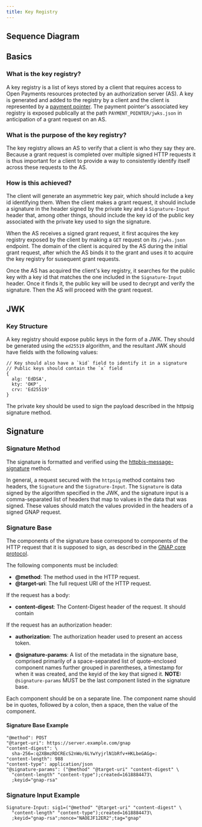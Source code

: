 ```yaml
---
title: Key Registry
---
```



## Sequence Diagram

<LargeImg src='/img/key-registry-diagram.png' alt='Key registry diagram' />

## Basics

### What is the key registry?

A key registry is a list of keys stored by a client that requires access to Open Payments resources protected by an authorization server (AS). A key is generated and added to the registry by a client and the client is represented by a [payment pointer](/reference/glossary#payment-pointer). The payment pointer's associated key registry is exposed publically at the path `PAYMENT_POINTER/jwks.json` in anticipation of a grant request on an AS.

### What is the purpose of the key registry?

The key registry allows an AS to verify that a client is who they say they are. Because a grant request is completed over multiple signed HTTP requests it is thus important for a client to provide a way to consistently identify itself across these requests to the AS.

### How is this achieved?

The client will generate an asymmetric key pair, which should include a key id identifying them. When the client makes a grant request, it should include a signature in the header signed by the private key and a `Signature-Input` header that, among other things, should include the key id of the public key associated with the private key used to sign the signature.

When the AS receives a signed grant request, it first acquires the key registry exposed by the client by making a `GET` request on its `/jwks.json` endpoint. The domain of the client is acquired by the AS during the initial grant request, after which the AS binds it to the grant and uses it to acquire the key registry for susequent grant requests.

Once the AS has acquired the client's key registry, it searches for the public key with a key id that matches the one included in the `Signature-Input` header. Once it finds it, the public key will be used to decrypt and verify the signature. Then the AS will proceed with the grant request.

## JWK

### Key Structure

A key registry should expose public keys in the form of a JWK. They should be generated using the `ed25519` algorithm, and the resultant JWK should have fields with the following values:

```
// Key should also have a `kid` field to identify it in a signature
// Public keys should contain the `x` field
{
  alg: 'EdDSA',
  kty: 'OKP',
  crv: 'Ed25519'
}
```

The private key should be used to sign the payload described in the httpsig signature method.

## Signature

### Signature Method

The signature is formatted and verified using the [httpbis-message-signature](https://datatracker.ietf.org/doc/html/draft-ietf-httpbis-message-signatures-16) method.

In general, a request secured with the `httpsig` method contains two headers, the `Signature` and the `Signature-Input`. The `Signature` is data signed by the algorithm specified in the JWK, and the signature input is a comma-separated list of headers that map to values in the data that was signed. These values should match the values provided in the headers of a signed GNAP request.

### Signature Base

The components of the signature base correspond to components of the HTTP request that it is supposed to sign, as described in the [GNAP core protocol](https://datatracker.ietf.org/doc/html/draft-ietf-gnap-core-protocol#section-7.3.1).

The following components must be included:

- **@method**: The method used in the HTTP request.
- **@target-uri**: The full request URI of the HTTP request.

If the request has a body:

- **content-digest**: The Content-Digest header of the request. It should contain

If the request has an authorization header:

- **authorization**: The authorization header used to present an access token.

- **@signature-params**: A list of the metadata in the signature base, comprised primarily of a space-separated list of quote-enclosed component names further grouped in parentheses, a timestamp for when it was created, and the keyid of the key that signed it.
  **NOTE:** `@signature-params` MUST be the last component listed in the signature base.

Each component should be on a separate line. The component name should be in quotes, followed by a colon, then a space, then the value of the component.

#### Signature Base Example

```
"@method": POST
"@target-uri": https://server.example.com/gnap
"content-digest": \
  sha-256=:q2XBmzRDCREcS2nWo/6LYwYyjrlN1bRfv+HKLbeGAGg=:
"content-length": 988
"content-type": application/json
"@signature-params": ("@method" "@target-uri" "content-digest" \
  "content-length" "content-type");created=1618884473\
  ;keyid="gnap-rsa"
```

### Signature Input Example

```
Signature-Input: sig1=("@method" "@target-uri" "content-digest" \
  "content-length" "content-type");created=1618884473\
  ;keyid="gnap-rsa";nonce="NAOEJF12ER2";tag="gnap"
```

